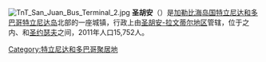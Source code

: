 {{Expand language|1=en|time=2020-09-15T10:43:20+00:00}}
[[File:TnT_San_Juan_Bus_Terminal_2.jpg|thumb]]
'''圣胡安'''（{{lang-en|San Juan}}）是[[加勒比海|加勒比海]][[岛国|岛国]][[特立尼达和多巴哥|特立尼达和多巴哥]][[特立尼达岛|特立尼达岛]]北部的一座城镇，行政上由[[圣胡安-拉文蒂尔地区|圣胡安-拉文蒂尔地区]]管辖，位于{{le|东西走廊 (特立尼达和多巴哥)|East–West Corridor|东西走廊都市区}}之内、{{le|巴拉塔里亚|Barataria, Trinidad and Tobago}}和[[圣约瑟夫_(特立尼达和多巴哥)|圣约瑟夫]]之间，2011年人口15,752人。

{{TrinidadTobago-geo-stub}}
{{DEFAULTSORT:San Juan}}
[[Category:特立尼达和多巴哥聚居地|Category:特立尼达和多巴哥聚居地]]